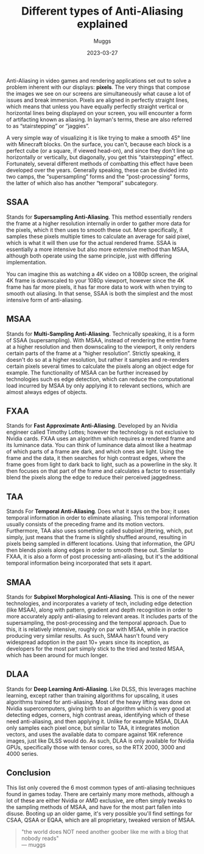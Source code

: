 ﻿---
title: 'Different types of Anti-Aliasing explained'
excerpt: 'Anti-Aliasing in video games and rendering applications set out to solve a problem inherent with our displays: pixels.'
author: 'Muggs'
image: '/assets/content/aliasing.jpg'
date: '2023-03-27'
tags:
  - games
  - graphics
---

Anti-Aliasing in video games and rendering applications set out to solve a problem inherent with our displays: **pixels**. The very things that compose the images we see on our screens are simultaneously what cause a lot of issues and break immersion. Pixels are aligned in perfectly straight lines, which means that unless you have equally perfectly straight vertical or horizontal lines being displayed on your screen, you will encounter a form of artifacting known as aliasing. In layman's terms, these are also referred to as “stairstepping” or “jaggies”.

A very simple way of visualizing it is like trying to make a smooth 45° line with Minecraft blocks. On the surface, you can't, because each block is a perfect cube (or a square, if viewed head-on), and since they don't line up horizontally or vertically, but diagonally, you get this “stairstepping” effect. Fortunately, several different methods of combatting this effect have been developed over the years. Generally speaking, these can be divided into two camps, the “supersampling” forms and the “post-processing” forms, the latter of which also has another “temporal” subcategory.

## SSAA

Stands for **Supersampling Anti-Aliasing**. This method essentially renders the frame at a higher resolution internally in order to gather more data for the pixels, which it then uses to smooth these out. More specifically, it samples these pixels multiple times to calculate an average for said pixel, which is what it will then use for the actual rendered frame. SSAA is essentially a more intensive but also more extensive method than MSAA, although both operate using the same principle, just with differing implementation.

You can imagine this as watching a 4K video on a 1080p screen, the original 4K frame is downscaled to your 1080p viewport, however since the 4K frame has far more pixels, it has far more data to work with when trying to smooth out aliasing. In that sense, SSAA is both the simplest and the most intensive form of anti-aliasing.

## MSAA

Stands for **Multi-Sampling Anti-Aliasing**. Technically speaking, it is a form of SSAA (supersampling). With MSAA, instead of rendering the entire frame at a higher resolution and then downscaling to the viewport, it only renders certain parts of the frame at a “higher resolution”. Strictly speaking, it doesn't do so at a higher resolution, but rather it samples and re-renders certain pixels several times to calculate the pixels along an object edge for example. The functionality of MSAA can be further increased by technologies such es edge detection, which can reduce the computational load incurred by MSAA by only applying it to relevant sections, which are almost always edges of objects.

## FXAA

Stands for **Fast Approximate Anti-Aliasing**. Developed by an Nvidia engineer called Timothy Lottes; however the technology is not exclusive to Nvidia cards. FXAA uses an algorithm which requires a rendered frame and its luminance data. You can think of luminance data almost like a heatmap of which parts of a frame are dark, and which ones are light. Using the frame and the data, it then searches for high contrast edges, where the frame goes from light to dark back to light, such as a powerline in the sky. It then focuses on that part of the frame and calculates a factor to essentially blend the pixels along the edge to reduce their perceived jaggedness.

## TAA

Stands For **Temporal Anti-Aliasing**. Does what it says on the box; it uses temporal information in order to eliminate aliasing. This temporal information usually consists of the preceding frame and its motion vectors. Furthermore, TAA also uses something called subpixel jittering, which, put simply, just means that the frame is slightly shuffled around, resulting in pixels being sampled in different locations. Using that information, the GPU then blends pixels along edges in order to smooth these out. Similar to FXAA, it is also a form of post processing anti-aliasing, but it's the additional temporal information being incorporated that sets it apart.

## SMAA

Stands for **Subpixel Morphological Anti-Aliasing**. This is one of the newer technologies, and incorporates a variety of tech, including edge detection (like MSAA), along with pattern, gradient and depth recognition in order to more accurately apply anti-aliasing to relevant areas. It includes parts of the supersampling, the post-processing and the temporal approach. Due to this, it is relatively intensive, roughly on par with MSAA, while in practice producing very similar results. As such, SMAA hasn't found very widespread adoption in the past 10+ years since its inception, as developers for the most part simply stick to the tried and tested MSAA, which has been around for much longer.

## DLAA

Stands for **Deep Learning Anti-Aliasing**. Like DLSS, this leverages machine learning, except rather than training algorithms for upscaling, it uses algorithms trained for anti-aliasing. Most of the heavy lifting was done on Nvidia supercomputers, giving birth to an algorithm which is very good at detecting edges, corners, high contrast areas, identifying which of these need anti-aliasing, and then applying it. Unlike for example MSAA, DLAA only samples each pixel once, but similar to TAA, it integrates motion vectors, and uses the available data to compare against 16K reference images, just like DLSS would do. As such, DLAA is only available for Nvidia GPUs, specifically those with tensor cores, so the RTX 2000, 3000 and 4000 series.

## Conclusion

This list only covered the 6 most common types of anti-aliasing techniques found in games today. There are certainly many more methods, although a lot of these are either Nvidia or AMD exclusive, are often simply tweaks to the sampling methods of MSAA, and have for the most part fallen into disuse. Booting up an older game, it's very possible you'll find settings for CSAA, QSAA or EQAA, which are all proprietary, tweaked version of MSAA.

> "the world does NOT need another goober like me with a blog that nobody reads"  
> — muggs
